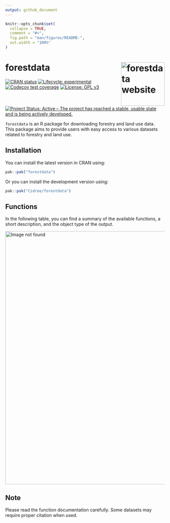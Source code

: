 ```yaml
---
output: github_document
---
```


<!-- README.md is generated from README.Rmd. Please edit that file -->

```r
knitr::opts_chunk$set(
  collapse = TRUE,
  comment = "#>",
  fig.path = "man/figures/README-",
  out.width = "100%"
)
```

# forestdata <a href="https://cidree.github.io/forestdata/"><img src="man/figures/logo.png" align="right" height="138" alt="forestdata website" /></a>

<!-- badges: start -->
[![CRAN status](https://www.r-pkg.org/badges/version/forestdata)](https://CRAN.R-project.org/package=forestdata)
[![Lifecycle: experimental](https://img.shields.io/badge/lifecycle-experimental-orange.svg)](https://lifecycle.r-lib.org/articles/stages.html#experimental)
[![Codecov test coverage](https://codecov.io/gh/Cidree/forestdata/graph/badge.svg)](https://app.codecov.io/gh/Cidree/forestdata)
[![License: GPL v3](https://img.shields.io/badge/License-GPLv3-blue.svg)](https://www.gnu.org/licenses/gpl-3.0)
[![Project Status: Active – The project has reached a stable, usable state and is being actively developed.](https://www.repostatus.org/badges/latest/active.svg)](https://www.repostatus.org/#active)
<!-- badges: end -->

`forestdata` is an R package for downloading forestry and land use data. This package aims to provide users with easy access to various datasets related to forestry and land use.

## Installation

You can install the latest version in CRAN using:

```r
pak::pak("forestdata")
```

Or you can install the development version using:

``` r
pak::pak("Cidree/forestdata")
```

## Functions

In the following table, you can find a summary of the available
functions, a short description, and the object type of the output.

::: {align="center"}
<img src="man/figures/functions_gt.png" width="800px" alt="Image not found"/>
:::

## Note

Please read the function documentation carefully. Some datasets may
require proper citation when used.


